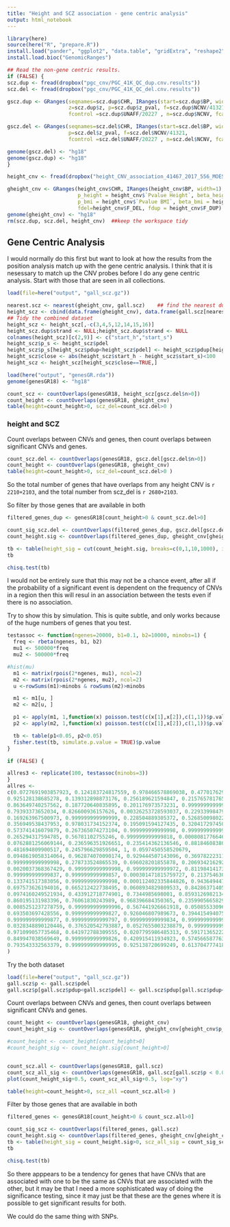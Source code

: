```yaml
---
title: "Height and SCZ association - gene centric analysis"
output: html_notebook
---
```


```r
library(here)
source(here("R", "prepare.R"))
install.load("pander", "ggplot2", "data.table", "gridExtra", "reshape2")#, "gatepoints")
install.load.bioc("GenomicRanges") 

## Read the non-gene centric results.
if (FALSE) {
scz.dup <- fread(dropbox("pgc_cnv/PGC_41K_QC_dup.cnv.results"))
scz.del <- fread(dropbox("pgc_cnv/PGC_41K_QC_del.cnv.results"))

gscz.dup <- GRanges(seqnames=scz.dup$CHR, IRanges(start=scz.dup$BP, width=1), 
                    z=scz.dup$z, p=scz.dup$z_pval, f=scz.dup$NCNV/41321, 
                    fcontrol =scz.dup$UNAFF/20227 , n=scz.dup$NCNV, fcase = scz.dup$AFF/21094)

gscz.del <- GRanges(seqnames=scz.del$CHR, IRanges(start=scz.del$BP, width=1), z=scz.del$z, 
                    p=scz.del$z_pval, f=scz.del$NCNV/41321, 
                    fcontrol =scz.del$UNAFF/20227 , n=scz.del$NCNV, fcase = scz.del$AFF/21094)

genome(gscz.del) <- "hg18"
genome(gscz.dup) <- "hg18"
}

height_cnv <- fread(dropbox("height_CNV_association_41467_2017_556_MOESM2_ESM.csv"))

gheight_cnv <- GRanges(height_cnv$CHR, IRanges(height_cnv$BP, width=1), 
                       p_height = height_cnv$`Pvalue Height`, beta_height= height_cnv$`Beta Height`, 
                       p_bmi = height_cnv$`Pvalue BMI`, beta_bmi = height_cnv$`Beta BMI`, 
                       fdel=height_cnv$F_DEL, fdup = height_cnv$F_DUP)
genome(gheight_cnv) <- "hg18"
rm(scz.dup, scz.del, height_cnv)  ##keep the workspace tidy

```

## Gene Centric Analysis

I would normally do this first but want to look at how the results from the position analysis match up with
the gene centric analysis.  I think that it is nesessary to match up the CNV probes before I do any gene centric analysis.  Start with those that are seen in all collections.


```r
load(file=here("output", "gall_scz.gz"))

nearest.scz <- nearest(gheight_cnv, gall.scz)    ## find the nearest duplication
height_scz <- cbind(data.frame(gheight_cnv), data.frame(gall.scz[nearest.scz]) )
## Tidy the combined dataset
height_scz <- height_scz[,-c(3,4,5,12,14,15,16)]
height_scz.dup$strand <- NULL;height_scz.dup$strand <- NULL
colnames(height_scz)[c(2,9)] <- c("start_h","start_s")
height_scz$p_s <- height_scz$pdel
height_scz$p_s[height_scz$pdup<height_scz$pdel] <- height_scz$pdup[height_scz$pdup<height_scz$pdel]
height_scz$close <- abs(height_scz$start_h - height_scz$start_s)<100
height_scz <- height_scz[height_scz$close==TRUE,]
```

```r
load(here("output", "genesGR.rda"))
genome(genesGR18) <- "hg18"
```
```r
count_scz <- countOverlaps(genesGR18, height_scz[gscz.del$n>0])
count_height <- countOverlaps(genesGR18, gheight_cnv)
table(height=count_height>0, scz_del=count_scz.del>0 )
```



### height and SCZ

Count overlaps between CNVs and genes, then count overlaps between significant CNVs and genes. 

```r
count_scz.del <- countOverlaps(genesGR18, gscz.del[gscz.del$n>0])
count_height <- countOverlaps(genesGR18, gheight_cnv)
table(height=count_height>0, scz_del=count_scz.del>0 )
```

So the total number of genes that have overlaps from any height CNV is `r 2210+2103`, and the total number from
scz_del is `r 2680+2103`.

So filter by those genes that are available in both

```r
filtered_genes_dup <- genesGR18[count_height>0 & count_scz.del>0]

count_sig_scz.del <- countOverlaps(filtered_genes_dup, gscz.del[gscz.del$p<0.01])
count_height.sig <- countOverlaps(filtered_genes_dup, gheight_cnv[gheight_cnv$p_height<0.01])

tb <- table(height_sig = cut(count_height.sig, breaks=c(0,1,10,1000), include.lowest = T), scz_del_sig = cut(count_sig_scz.del, breaks=c(-1,1,10,1000)))
tb

chisq.test(tb)
```


I would not be entirely sure that this may not be a chance event, after all if the probability of a 
significant event is  dependent on the frequency of CNVs in a region then this will resul in an association between
the tests even if there is no association.

Try to show this by simulation.  This is quite subtle, and only works because of the huge numbers of genes that you test.

```r

testassoc <- function(ngenes=20000, b1=0.1, b2=10000, minobs=1) {
  freq <- rbeta(ngenes, b1, b2)
  mu1 <- 500000*freq
  mu2 <- 500000*freq

#hist(mu)
  m1 <- matrix(rpois(2*ngenes, mu1), ncol=2)
  m2 <- matrix(rpois(2*ngenes, mu2), ncol=2)
  u <-rowSums(m1)>minobs & rowSums(m2)>minobs

  m1 <- m1[u, ]
  m2 <- m2[u, ]

  p1 <- apply(m1, 1,function(x) poisson.test(c(x[1],x[2]),c(1,1))$p.value)
  p2 <- apply(m2, 1,function(x) poisson.test(c(x[1],x[2]),c(1,1))$p.value)

  tb <- table(p1<0.05, p2<0.05)
  fisher.test(tb, simulate.p.value = TRUE)$p.value 
}

if (FALSE) {

allres3 <- replicate(100, testassoc(minobs=3))
}
allres <-
c(0.0727691903857923, 0.124183724817559, 0.978466578869038, 0.477017629624399, 
0.925128138685278, 0.139312898873176, 0.256189621594847, 0.215765781765934, 
0.863649740257562, 0.187720640835895, 0.201176973573231, 0.999999999999996, 
0.79393373652034, 0.826600936157626, 0.00326253728593037, 0.229339984796683, 
0.169263967500973, 0.999999999999999, 0.228504889305372, 0.526850098022093, 
0.356949538437953, 0.978031734152374, 0.195091594127435, 0.320417297450602, 
0.573741416079879, 0.267365074273104, 0.999999999999998, 0.999999999999999, 
0.265294317594785, 0.56781102755246, 0.999999999999818, 0.000808177664674878, 
0.0762881256069144, 0.236596351926651, 0.235414362136546, 0.881846083809458, 
0.481694809900517, 0.245796629859504, 1, 0.0597450558520679, 
0.0948619058314064, 0.962874070090174, 0.929444507143096, 0.369782223114702, 
0.999999999999998, 0.278733524865539, 0.696028201855878, 0.206934216292964, 
0.0020037368367429, 0.999999999999998, 0.999999999999972, 0.811984141731504, 
0.999999999999837, 0.999999999999857, 0.000301471815759727, 0.213754630987113, 
0.133741517383056, 0.999999999999998, 0.000112402335844826, 0.943649447573669, 
0.697573626194016, 0.665212422738495, 0.0608934829809533, 0.842863714052788, 
0.0974160249521934, 0.433912718774901, 0.7344985698001, 0.859312698213469, 
0.860195131983396, 0.76061830243989, 0.968396684350365, 0.235990566582908, 
0.0085251237278759, 0.999999999999996, 0.567441926661918, 0.0508553309620202, 
0.693503697428556, 0.999999999999827, 0.926046807989673, 0.394415494075574, 
0.999999999999877, 0.999999999999797, 0.999999999999834, 0.999999999999822, 
0.0328348890120446, 0.376520542793887, 0.0527655003238879, 0.999999999999994, 
0.971099057735468, 0.641972788309555, 0.0207795986485313, 0.59171365222468, 
0.849947038569649, 0.999999999999826, 0.420915411934923, 0.574566587763495, 
0.793543332563379, 0.999999999999995, 0.925138720699249, 0.613704777418898
)
```



Try the both dataset

```r
load(file=here("output", "gall_scz.gz"))
gall.scz$p <- gall.scz$pdel
gall.scz$p[gall.scz$pdup<gall.scz$pdel] <- gall.scz$pdup[gall.scz$pdup<gall.scz$pdel]
```

Count overlaps between CNVs and genes, then count overlaps between significant CNVs and genes. 

```r

count_height <- countOverlaps(genesGR18, gheight_cnv)
count_height_sig <- countOverlaps(genesGR18, gheight_cnv[gheight_cnv$p_height<0.01])

#count_height <- count_height[count_height>0]
#count_height_sig <- count_height.sig[count_height>0]


count_scz.all <- countOverlaps(genesGR18, gall.scz)
count_scz_all_sig <- countOverlaps(genesGR18, gall.scz[gall.scz$p < 0.01])
plot(count_height_sig+0.5, count_scz_all_sig+0.5, log="xy")

table(height=count_height>0, scz_all =count_scz.all>0 )

```


Filter by those genes that are available in both

```r
filtered_genes <- genesGR18[count_height>0 & count_scz.all>0]

count_sig_scz <- countOverlaps(filtered_genes, gall.scz)
count_height.sig <- countOverlaps(filtered_genes, gheight_cnv[gheight_cnv$p_height<0.01])
tb <- table(height_sig = count_height.sig>0, scz_all_sig = count_sig_scz>0)
tb

chisq.test(tb)
```


So there apppears to be a tendency for genes that have CNVs that are associated with one to be the same as CNVs that are 
associated with the other, but it may be that I need a more sophisticated way of doing the 
significance testing, since it may just be that these are the genes where it is possible to 
get significant results for both.


We could do the same thing with SNPs. 


